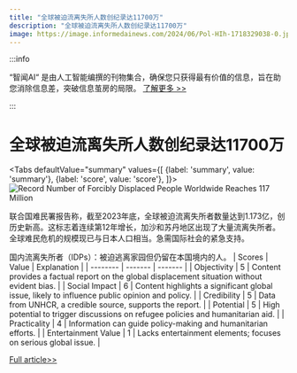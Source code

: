 ```yaml
---
title: "全球被迫流离失所人数创纪录达11700万"
description: "全球被迫流离失所人数创纪录达11700万"
image: https://image.informedainews.com/2024/06/Pol-HIh-1718329038-0.jpg
---
```



:::info

“智闻AI“ 是由人工智能编撰的刊物集合，确保您只获得最有价值的信息，旨在助您消除信息差，突破信息茧房的局限。  [了解更多 >>](/)

:::

# 全球被迫流离失所人数创纪录达11700万


<Tabs
	defaultValue="summary"
	values={[
	{label: 'summary', value: 'summary'},
	{label: 'score', value: 'score'},
]}>
<TabItem value="summary">
<img
  src="https://image.informedainews.com/2024/06/Pol-HIh-1718329038-0.jpg"
  alt="Record Number of Forcibly Displaced People Worldwide Reaches 117 Million"
/>



联合国难民署报告称，截至2023年底，全球被迫流离失所者数量达到1.173亿，创历史新高。这标志着连续第12年增长，加沙和苏丹地区出现了大量流离失所者。全球难民危机的规模现已与日本人口相当。急需国际社会的紧急支持。

国内流离失所者（IDPs）：被迫逃离家园但仍留在本国境内的人。
</TabItem>
<TabItem value="score">
	| Scores     | Value   | Explanation |
	| -------- | ------- | ------- |
	| Objectivity  | 5    | Content provides a factual report on the global displacement situation without evident bias.    |
	| Social Impact | 6     | Content highlights a significant global issue, likely to influence public opinion and policy.    |
	| Credibility    | 5    | Data from UNHCR, a credible source, supports the report.    |
	| Potential    | 5    | High potential to trigger discussions on refugee policies and humanitarian aid.    |
	| Practicality    | 4    | Information can guide policy-making and humanitarian efforts.    |
	| Entertainment Value    | 1    | Lacks entertainment elements; focuses on serious global issue.    |
</TabItem>
</Tabs>

[Full article>>](https://www3.nhk.or.jp/nhkworld/en/news/20240613_13/)
